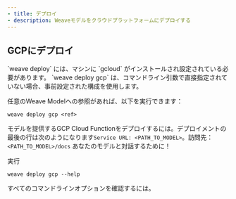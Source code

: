 ```yaml
---
- title: デプロイ
- description: Weaveモデルをクラウドプラットフォームにデプロイする
---
```


## GCPにデプロイ

<Note>
  `weave deploy` には、マシンに `gcloud` がインストールされ設定されている必要があります。 `weave deploy gcp` は、コマンドライン引数で直接指定されていない場合、事前設定された構成を使用します。
</Note>

任意のWeave Modelへの参照があれば、以下を実行できます：

```
weave deploy gcp <ref>
```

モデルを提供するGCP Cloud Functionをデプロイするには。デプロイメントの最後の行は次のようになります`Service URL: <PATH_TO_MODEL>`。訪問先：`<PATH_TO_MODEL>/docs` あなたのモデルと対話するために！

実行

```
weave deploy gcp --help
```

すべてのコマンドラインオプションを確認するには。
